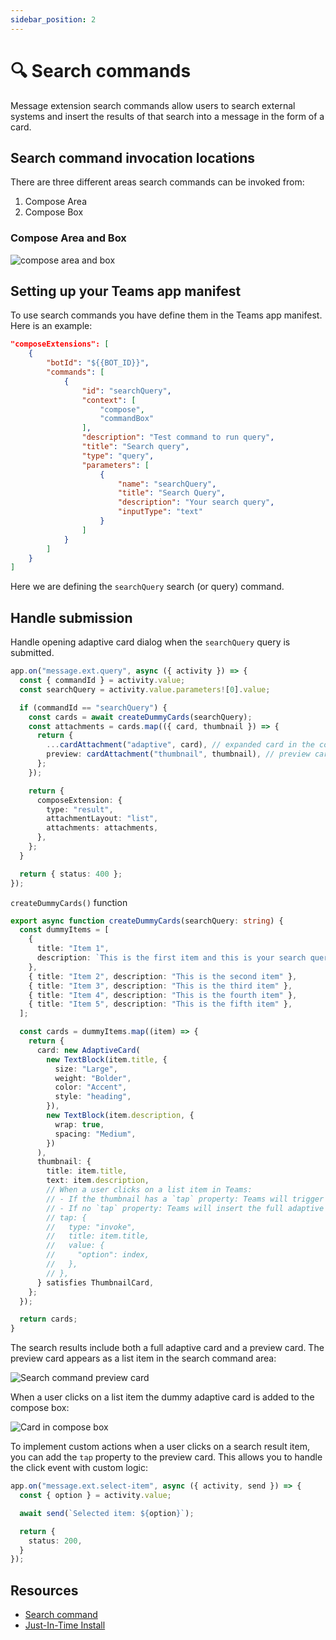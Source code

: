 ```yaml
---
sidebar_position: 2
---
```



# 🔍 Search commands

Message extension search commands allow users to search external systems and insert the results of that search into a message in the form of a card.

## Search command invocation locations

There are three different areas search commands can be invoked from:

1. Compose Area
2. Compose Box

### Compose Area and Box

![compose area and box](/screenshots/compose-area.png)

## Setting up your Teams app manifest

To use search commands you have define them in the Teams app manifest. Here is an example:


```json
"composeExtensions": [
    {
        "botId": "${{BOT_ID}}",
        "commands": [
            {
                "id": "searchQuery",
                "context": [
                    "compose",
                    "commandBox"
                ],
                "description": "Test command to run query",
                "title": "Search query",
                "type": "query",
                "parameters": [
                    {
                        "name": "searchQuery",
                        "title": "Search Query",
                        "description": "Your search query",
                        "inputType": "text"
                    }
                ]
            }
        ]
    }
]
```


Here we are defining the `searchQuery` search (or query) command.

## Handle submission

Handle opening adaptive card dialog when the `searchQuery` query is submitted.

```ts
app.on("message.ext.query", async ({ activity }) => {
  const { commandId } = activity.value;
  const searchQuery = activity.value.parameters![0].value;

  if (commandId == "searchQuery") {
    const cards = await createDummyCards(searchQuery);
    const attachments = cards.map(({ card, thumbnail }) => {
      return {
        ...cardAttachment("adaptive", card), // expanded card in the compose box...
        preview: cardAttachment("thumbnail", thumbnail), // preview card in the compose box...
      };
    });

    return {
      composeExtension: {
        type: "result",
        attachmentLayout: "list",
        attachments: attachments,
      },
    };
  }

  return { status: 400 };
});
```

`createDummyCards()` function

```ts
export async function createDummyCards(searchQuery: string) {
  const dummyItems = [
    {
      title: "Item 1",
      description: `This is the first item and this is your search query: ${searchQuery}`,
    },
    { title: "Item 2", description: "This is the second item" },
    { title: "Item 3", description: "This is the third item" },
    { title: "Item 4", description: "This is the fourth item" },
    { title: "Item 5", description: "This is the fifth item" },
  ];

  const cards = dummyItems.map((item) => {
    return {
      card: new AdaptiveCard(
        new TextBlock(item.title, {
          size: "Large",
          weight: "Bolder",
          color: "Accent",
          style: "heading",
        }),
        new TextBlock(item.description, {
          wrap: true,
          spacing: "Medium",
        })
      ),
      thumbnail: {
        title: item.title,
        text: item.description,
        // When a user clicks on a list item in Teams:
        // - If the thumbnail has a `tap` property: Teams will trigger the `message.ext.select-item` activity
        // - If no `tap` property: Teams will insert the full adaptive card into the compose box
        // tap: { 
        //   type: "invoke",
        //   title: item.title,
        //   value: {
        //     "option": index,
        //   },
        // },
      } satisfies ThumbnailCard,
    };
  });

  return cards;
}
```

The search results include both a full adaptive card and a preview card. The preview card appears as a list item in the search command area:

![Search command preview card](/screenshots/preview-card.png)

When a user clicks on a list item the dummy adaptive card is added to the compose box:

![Card in compose box](/screenshots/card-in-compose.png)

To implement custom actions when a user clicks on a search result item, you can add the `tap` property to the preview card. This allows you to handle the click event with custom logic:

```ts
app.on("message.ext.select-item", async ({ activity, send }) => {
  const { option } = activity.value;

  await send(`Selected item: ${option}`);

  return {
    status: 200,
  }
});
```

## Resources

- [Search command](https://learn.microsoft.com/en-us/microsoftteams/platform/messaging-extensions/how-to/search-commands/define-search-command?tabs=Teams-toolkit%2Cdotnet)
- [Just-In-Time Install](https://learn.microsoft.com/en-us/microsoftteams/platform/messaging-extensions/how-to/search-commands/universal-actions-for-search-based-message-extensions#just-in-time-install)